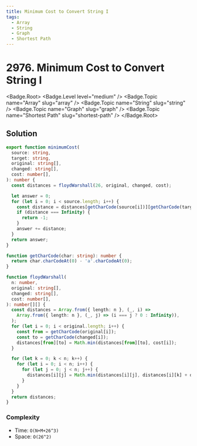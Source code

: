 ```yaml
---
title: Minimum Cost to Convert String I
tags:
  - Array
  - String
  - Graph
  - Shortest Path
---
```


# 2976. Minimum Cost to Convert String I

<Badge.Root>
  <Badge.Level level="medium" />
  <Badge.Topic name="Array" slug="array" />
  <Badge.Topic name="String" slug="string" />
  <Badge.Topic name="Graph" slug="graph" />
  <Badge.Topic name="Shortest Path" slug="shortest-path" />
</Badge.Root>

## Solution

```typescript filename="solution.ts" copy
export function minimumCost(
  source: string,
  target: string,
  original: string[],
  changed: string[],
  cost: number[],
): number {
  const distances = floydWarshall(26, original, changed, cost);

  let answer = 0;
  for (let i = 0; i < source.length; i++) {
    const distance = distances[getCharCode(source[i])][getCharCode(target[i])];
    if (distance === Infinity) {
      return -1;
    }
    answer += distance;
  }
  return answer;
}

function getCharCode(char: string): number {
  return char.charCodeAt(0) - 'a'.charCodeAt(0);
}

function floydWarshall(
  n: number,
  original: string[],
  changed: string[],
  cost: number[],
): number[][] {
  const distances = Array.from({ length: n }, (_, i) =>
    Array.from({ length: n }, (_, j) => (i === j ? 0 : Infinity)),
  );
  for (let i = 0; i < original.length; i++) {
    const from = getCharCode(original[i]);
    const to = getCharCode(changed[i]);
    distances[from][to] = Math.min(distances[from][to], cost[i]);
  }

  for (let k = 0; k < n; k++) {
    for (let i = 0; i < n; i++) {
      for (let j = 0; j < n; j++) {
        distances[i][j] = Math.min(distances[i][j], distances[i][k] + distances[k][j]);
      }
    }
  }
  return distances;
}
```

### Complexity

- Time: `O(N+M+26^3)`
- Space: `O(26^2)`

<ProblemLink
  codingSite="leetcode"
  href="https://leetcode.com/problems/minimum-cost-to-convert-string-i"
  title="Minimum Cost to Convert String I"
/>
